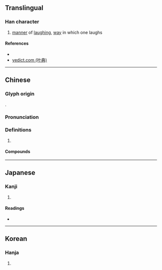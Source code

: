 {{character info/new}}
==Translingual==

===Han character===
{{Han char|rn=30|rad=口|as=11|sn=14|four=61027|canj=RMYF|ids=⿰口焉}}

# [[manner]] of [[laugh]]ing, [[way]] in which one laughs

====References====
* {{Han ref|kx=0206.060|dkj=04202|dj=0429.040|hdz=10672.100|uh=5615|ud=22037|bh=E148|bd=57672}}
* [http://yedict.com/htm/56/5615.htm yedict.com (叶典)]

----

==Chinese==
{{zh-forms}}

===Glyph origin===
{{Han etym}}
{{Han compound|ls=psc|c1=s|c2=p|口|t1=mouth|焉}}.

===Pronunciation===
{{zh-pron
|m=xiān
|c=hin1
|mc=y
|oc=y
|cat=
}}

===Definitions===
{{zh-hanzi}}

# {{rfdef|zh}}

====Compounds====
{{zh-der|嘕嘕}}

----

==Japanese==

===Kanji===
{{ja-kanji|grade=|rs=口11}}

# {{defn|lang=ja|sort=口11}}

====Readings====
* {{ja-readings|on=[[けん]] (ken), [[えん]] (en)|kun=[[たのしむ]] (tanoshimu)}}

----

==Korean==

===Hanja===
{{ko-hanja|hangeul=언|rv=eon|mr=ŏn}}

# {{defn|lang=ko|sort=口11}}